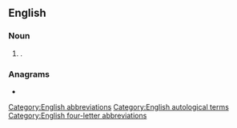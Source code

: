 {{also|abbr.}}
==English==

===Noun===
{{en-noun}}

# {{alternative spelling of|en|abbr.}}.

===Anagrams===
* {{anagrams|en|a=abbr|BBAR|Barb|Barb.|Rabb|barb}}

[[Category:English abbreviations]]
[[Category:English autological terms]]
[[Category:English four-letter abbreviations]]